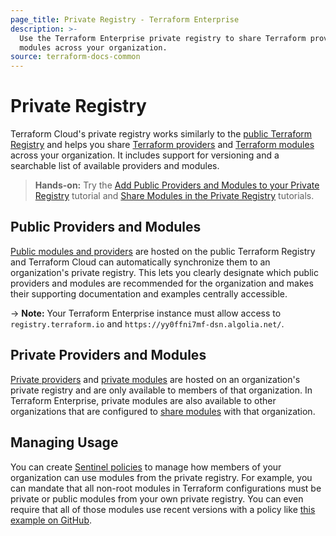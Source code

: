 ```yaml
---
page_title: Private Registry - Terraform Enterprise
description: >-
  Use the Terraform Enterprise private registry to share Terraform providers and
  modules across your organization.
source: terraform-docs-common
---
```


# Private Registry

Terraform Cloud's private registry works similarly to the [public Terraform Registry](/registry) and helps you share [Terraform providers](/language/providers) and [Terraform modules](/language/modules) across your organization. It includes support for versioning and a searchable list of available providers and modules.

> **Hands-on:** Try the [Add Public Providers and Modules to your Private Registry](https://learn.hashicorp.com/tutorials/terraform/private-registry-add) tutorial and [Share Modules in the Private Registry](/terraform/tutorials/modules/module-private-registry-share) tutorials.

## Public Providers and Modules

[Public modules and providers](/enterprise/registry/add) are hosted on the public Terraform Registry and Terraform Cloud can automatically synchronize them to an organization's private registry. This lets you clearly designate which public providers and modules are recommended for the organization and makes their supporting documentation and examples centrally accessible.

-> **Note:** Your Terraform Enterprise instance must allow access to `registry.terraform.io` and `https://yy0ffni7mf-dsn.algolia.net/`.

## Private Providers and Modules

[Private providers](/enterprise/registry/publish-providers) and [private modules](/enterprise/registry/publish-modules) are hosted on an organization's private registry and are only available to members of that organization. In Terraform Enterprise, private modules are also available to other organizations that are configured to [share modules](/enterprise/admin/application/module-sharing) with that organization.

## Managing Usage

You can create [Sentinel policies](/enterprise/policy-enforcement) to manage how members of your organization can use modules from the private registry. For example, you can mandate that all non-root modules in Terraform configurations must be private or public modules from your own private registry. You can even require that all of those modules use recent versions with a policy like [this example on GitHub](https://github.com/hashicorp/terraform-guides/blob/master/governance/third-generation/cloud-agnostic/http-examples/use-recent-versions-from-pmr.sentinel).
